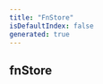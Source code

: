 ```yaml
---
title: "FnStore"
isDefaultIndex: false
generated: true
---
```



<!-- This file was generated from the CommandKit source. Do not modify. Instead, re-run the "docgen" script -->


## fnStore

<GenerationInfo sourceFile="packages/cache/src/use-cache.ts" sourceLine="15" packageName="@commandkit/cache" />



